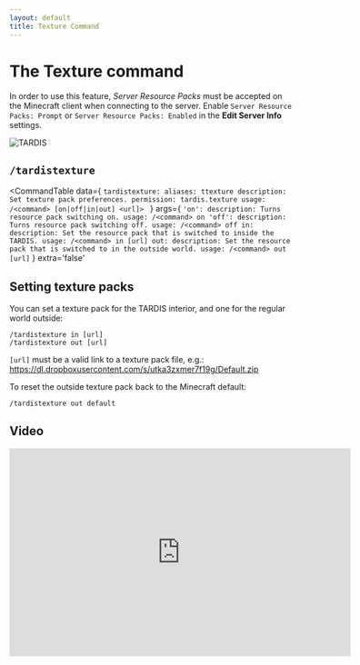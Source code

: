 ```yaml
---
layout: default
title: Texture Command
---
```



# The Texture command

In order to use this feature, _Server Resource Packs_ must be accepted on the Minecraft client when connecting to the server.
Enable `Server Resource Packs: Prompt` or `Server Resource Packs: Enabled` in the **Edit Server Info** settings.

![TARDIS](/images/docs/servertextureson.jpg)

## `/tardistexture`

<CommandTable data={
`tardistexture:
    aliases: ttexture
    description: Set texture pack preferences.
    permission: tardis.texture
    usage: /<command> [on|off|in|out] <url]>
    `
}
args={
    `
    'on':
      description: Turns resource pack switching on.
      usage: /<command> on
    'off':
      description: Turns resource pack switching off.
      usage: /<command> off
    in:
      description: Set the resource pack that is switched to inside the TARDIS.
      usage: /<command> in [url]
    out:
      description: Set the resource pack that is switched to in the outside world.
      usage: /<command> out [url]
    `
}
extra='false'
>
</CommandTable>

## Setting texture packs

You can set a texture pack for the TARDIS interior, and one for the regular world outside:

```
/tardistexture in [url]
/tardistexture out [url]
```

`[url]` must be a valid link to a texture pack file,
e.g.: https://dl.dropboxusercontent.com/s/utka3zxmer7f19g/Default.zip

To reset the outside texture pack back to the Minecraft default:

```
/tardistexture out default
```

## Video

<iframe src="https://player.vimeo.com/video/66056277" width="600" height="366" frameborder="0" webkitallowfullscreen mozallowfullscreen allowfullscreen></iframe>

